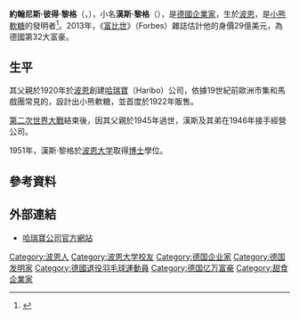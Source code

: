 {{noteTA
|G1=德国地名
}}
{{Infobox person
| 姓名     = 漢斯·黎格
| 圖像大小   =200px
| 圖像     = Hans Riegel junior (cropped).jpg
| 圖像說明 = 漢斯·黎格
| 出生日期 = {{Birth date|1923|3|10}}
| 出生地點 = 
| 逝世日期 = {{Death date and age|2013|10|15|1923|3|10}}
| 逝世地點 = 
| 國籍     = {{德國}}
| 職業     = 
| 性別     = 男
| 母校       = [[波恩大学|波恩大学]]
}}
'''約翰尼斯·彼得·黎格'''（{{lang-de|Johannes Peter Riegel}}，{{bd|1923年|3月10日|2013年|10月15日|catIdx=Riegel, Hans}}），小名'''漢斯·黎格'''（{{lang|de|Hans Riegel}}），是[[德國|德國]][[企業家|企業家]]，生於[[波恩|波恩]]，是[[小熊軟糖|小熊軟糖]]的發明者<ref>{{Cite web|title=Haribo-Chef Hans Riegel gestorben|url=https://www.focus.de/finanzen/news/trauer-um-haribo-chef-hans-riegel-ist-tot_aid_1129813.html|accessdate=2020-04-03|date=2013-10-15|publisher=FOCUS Online|language=de|archive-date=2020-10-19|archive-url=https://web.archive.org/web/20201019224542/https://www.focus.de/finanzen/news/trauer-um-haribo-chef-hans-riegel-ist-tot_aid_1129813.html|dead-url=no}}</ref>。2013年，《[[富比世|富比世]]》（Forbes）雜誌估計他的身價29億美元，為德國第32大富豪。

==生平==
其父親於1920年於[[波恩|波恩]]創建[[哈瑞寶|哈瑞寶]]（Haribo）公司，依據19世紀前歐洲市集和馬戲團常見的{{link-en|馴熊|Tame bear|跳舞熊}}，設計出小熊軟糖，並首度於1922年販售。

[[第二次世界大戰|第二次世界大戰]]結束後，因其父親於1945年過世，漢斯及其弟在1946年接手經營公司。

1951年，漢斯·黎格於[[波恩大学|波恩大学]]取得[[博士|博士]]學位。

==參考資料==
<references />

==外部連結==
{{Commons category|Hans Riegel}}
*[http://www.haribo.com/ 哈瑞寶公司官方網站] {{Wayback|url=http://www.haribo.com/ |date=20201207184654 }}

{{Authority control}}
{{DEFAULTSORT:Riegel, Hans}}
[[Category:波恩人|Category:波恩人]]
[[Category:波恩大学校友|Category:波恩大学校友]]
[[Category:德国企业家|Category:德国企业家]]
[[Category:德国发明家|Category:德国发明家]]
[[Category:德國退役羽毛球運動員|Category:德國退役羽毛球運動員]]
[[Category:德国亿万富豪|Category:德国亿万富豪]]
[[Category:甜食企業家|Category:甜食企業家]]